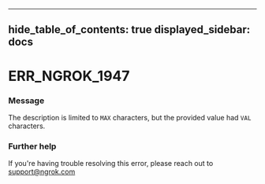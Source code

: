 

---
hide_table_of_contents: true
displayed_sidebar: docs
---


# ERR_NGROK_1947

### Message
The description is limited to `MAX` characters, but the provided value had `VAL` characters.

<ErrorDetails />



### Further help
If you're having trouble resolving this error, please reach out to [support@ngrok.com](mailto:support@ngrok.com?subject=Help%20with%20ERR_NGROK_1947)


